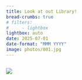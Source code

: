 ```yaml
---
title: Look at out Library!
bread-crumbs: true
# filters:
#     - lightbox
lightbox: auto
date: 2025-07-01
date-format: "MMM YYYY"
image: photos/001.jpg
---
```



::: {style="display: grid;grid-template-columns: repeat(auto-fill, minmax(250px, 1fr));grid-gap: 1em;"}


![](photos/001.jpg){group="my-gallery"}


:::
